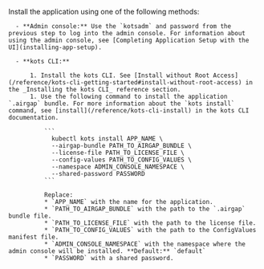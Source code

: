 Install the application using one of the following methods:

      - **Admin console:** Use the `kotsadm` and password from the previous step to log into the admin console. For information about using the admin console, see [Completing Application Setup with the UI](installing-app-setup).

      - **kots CLI:**

          1. Install the kots CLI. See [Install without Root Access](/reference/kots-cli-getting-started#install-without-root-access) in the _Installing the kots CLI_ reference section.
          1. Use the following command to install the application `.airgap` bundle. For more information about the `kots install` command, see [install](/reference/kots-cli-install) in the kots CLI documentation.

              ```
                kubectl kots install APP_NAME \
                --airgap-bundle PATH_TO_AIRGAP_BUNDLE \
                --license-file PATH_TO_LICENSE_FILE \
                --config-values PATH_TO_CONFIG_VALUES \
                --namespace ADMIN_CONSOLE_NAMESPACE \
                --shared-password PASSWORD
              ```

              Replace:
              * `APP_NAME` with the name for the application.
              * `PATH_TO_AIRGAP_BUNDLE` with the path to the `.airgap` bundle file.
              * `PATH_TO_LICENSE_FILE` with the path to the license file.
              * `PATH_TO_CONFIG_VALUES` with the path to the ConfigValues manifest file.
              * `ADMIN_CONSOLE_NAMESPACE` with the namespace where the admin console will be installed. **Default:** `default`
              * `PASSWORD` with a shared password.